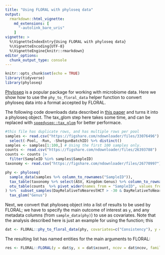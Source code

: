 ```yaml
---
title: "Using FLORAL with phyloseq data"
output:
  rmarkdown::html_vignette:
    md_extensions: [ 
      "-autolink_bare_uris" 
    ]
vignette: >
  %\VignetteIndexEntry{Using FLORAL with phyloseq data}
  %\VignetteEncoding{UTF-8}
  %\VignetteEngine{knitr::rmarkdown}
editor_options: 
  chunk_output_type: console
---
```


```r
knitr::opts_chunk$set(echo = TRUE)
library(tidyverse)
library(phyloseq)
```

[Phyloseq](http://joey711.github.io/phyloseq/) is a popular package for working with microbiome data.  Here we show how to use the `phy_to_floral_data` helper function to convert phyloseq data into a format accepted by FLORAL.

The following code downloads data described in [this paper](https://www.nature.com/articles/s41597-021-00860-8) and turns it into a phyloseq object.  The tax_glom step here takes some time, and can be replaced with [`speedyseq::tax_glom`](https://github.com/mikemc/speedyseq) for better performace.
```r
#this file has duplicate rows, and has multiple rows per pool
samples <- read.csv("https://figshare.com/ndownloader/files/33076496") %>% distinct() %>% 
  select(-Pool, -Run, -ShotgunBatchID) %>% distinct()
samples <- samples[1:100,] # Using the first 100 samples only.
counts <- read.csv("https://figshare.com/ndownloader/files/26393788") 
counts <- counts |> 
  filter(SampleID %in% samples$SampleID)
taxonomy <- read.csv("https://figshare.com/ndownloader/files/26770997")

phy <- phyloseq(
  sample_data(samples %>% column_to_rownames("SampleID")),
  tax_table(taxonomy %>% select(ASV, Kingdom:Genus) %>% column_to_rownames("ASV") %>% as.matrix()),
  otu_table(counts  %>% pivot_wider(names_from = "SampleID", values_from = "Count", values_fill = 0) %>% column_to_rownames("ASV") %>% as.matrix(), taxa_are_rows = TRUE)
) %>%  subset_samples(DayRelativeToNearestHCT > -30 & DayRelativeToNearestHCT < 0) %>% 
  tax_glom("Genus")
```

Next, we convert that phyloseq object into a list of results to be used by FLORAL; we have to specify the main outcome of interest as `y`, and any metadata columns (from `sample_data(phy)`) to use as covariates.  Note that the analysis described here is just an example for using the function; this


```r
dat <- FLORAL::phy_to_floral_data(phy, covariates=c("Consistency"), y = "DayRelativeToNearestHCT")
```

The resulting list has named entities for the main arguments to FLORAL:

```r
res <- FLORAL::FLORAL(y = dat$y, x = dat$xcount, ncov = dat$ncov, family = "gaussian", ncv=NULL)
```